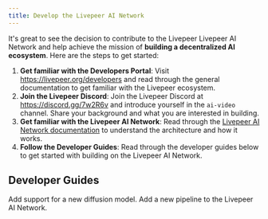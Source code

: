 ```yaml
---
title: Develop the Livepeer AI Network
---
```


It's great to see the decision to contribute to the Livepeer Livepeer AI Network and help
achieve the mission of **building a decentralized AI ecosystem**. Here are the
steps to get started:

1. **Get familiar with the Developers Portal**: Visit
   https://livepeer.org/developers and read through the general documentation to
   get familiar with the Livepeer ecosystem.
2. **Join the Livepeer Discord**: Join the Livepeer Discord at
   https://discord.gg/7w2R6v and introduce yourself in the `ai-video` channel.
   Share your background and what you are interested in building.
3. **Get familiar with the Livepeer AI Network**: Read through the
   [Livepeer AI Network documentation](/ai/introduction) to understand the architecture
   and how it works.
4. **Follow the Developer Guides**: Read through the developer guides below to
   get started with building on the Livepeer AI Network.

## Developer Guides

<CardGroup cols={2}>
  <Card
    title="Add a new Model"
    icon="robot"
    iconType="duotone"
    href="/ai/guides/add-model"
  >
    Add support for a new diffusion model.
  </Card>
  <Card
    title="Add a new Pipeline"
    icon="wand-magic-sparkles"
    iconType="duotone"
    href="/ai/guides/add-pipeline"
  >
    Add a new pipeline to the Livepeer AI Network.
  </Card>
</CardGroup>
